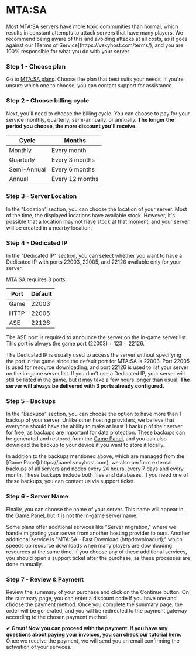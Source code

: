 # MTA:SA


<Callout type="warning">
    Most MTA:SA servers have more toxic communities than normal, which results in constant attempts to attack servers that have many players. We recommend being aware of this and avoiding attacks at all costs, as it goes against our [Terms of Service](https://vexyhost.com/terms/), and you are 100% responsible for what you do with your server.
</Callout>

<Steps>

### Step 1 - Choose plan
Go to [MTA:SA plans](https://vexyhost.com/mta-sa/). Choose the plan that best suits your needs. If you're unsure which one to choose, you can contact support for assistance.

### Step 2 - Choose billing cycle
Next, you'll need to choose the billing cycle. You can choose to pay for your service monthly, quarterly, semi-annually, or annually. **The longer the period you choose, the more discount you'll receive.**

| Cycle | Months |
| ------ | ------ |
| Monthly | Every month |
| Quarterly | Every 3 months |
| Semi-Annual | Every 6 months |
| Annual | Every 12 months |

### Step 3 - Server Location
In the "Location" section, you can choose the location of your server. Most of the time, the displayed locations have available stock. However, it's possible that a location may not have stock at that moment, and your server will be created in a nearby location.

### Step 4 - Dedicated IP
In the "Dedicated IP" section, you can select whether you want to have a Dedicated IP with ports 22003, 22005, and 22126 available only for your server.

<Callout type="info">
MTA:SA requires 3 ports:

| Port | Default |
| ---- | ------- |
| Game | 22003   |
| HTTP | 22005   |
| ASE  | 22126   |

The ASE port is required to announce the server on the in-game server list. This port is always the game port (22003) + 123 = 22126.

The Dedicated IP is usually used to access the server without specifying the port in the game since the default port for MTA:SA is 22003. Port 22005 is used for resource downloading, and port 22126 is used to list your server on the in-game server list. If you don't use a Dedicated IP, your server will still be listed in the game, but it may take a few hours longer than usual. **The server will always be delivered with 3 ports already configured.**
</Callout>

### Step 5 - Backups
In the "Backups" section, you can choose the option to have more than 1 backup of your server. Unlike other hosting providers, we believe that everyone should have the ability to make at least 1 backup of their server for free, as backups are important for data protection. These backups can be generated and restored from the [Game Panel](https://panel.vexyhost.com), and you can also download the backup to your device if you want to store it locally.

<Callout type="info">
    In addition to the backups mentioned above, which are managed from the [Game Panel](https://panel.vexyhost.com), we also perform external backups of all servers and nodes every 24 hours, every 7 days and every month. These backups include both files and databases. If you need one of these backups, you can contact us via support ticket.
</Callout>

### Step 6 - Server Name
Finally, you can choose the name of your server. This name will appear in the [Game Panel](https://panel.vexyhost.com), but it is not the in-game server name.

<Callout type="info">
Some plans offer additional services like "Server migration," where we handle migrating your server from another hosting provider to ours. Another additional service is "MTA:SA - Fast Download (httpdownloadurl)," which speeds up resource downloads when many players are downloading resources at the same time. If you choose any of these additional services, you should open a support ticket after the purchase, as these processes are done manually.
</Callout>

### Step 7 - Review & Payment
Review the summary of your purchase and click on the Continue button. On the summary page, you can enter a discount code if you have one and choose the payment method. Once you complete the summary page, the order will be generated, and you will be redirected to the payment gateway according to the chosen payment method.

</Steps>

**✔ Great! Now you can proceed with the payment. If you have any questions about paying your invoices, you can check our tutorial [here](/payments-country).** Once we receive the payment, we will send you an email confirming the activation of your services.
